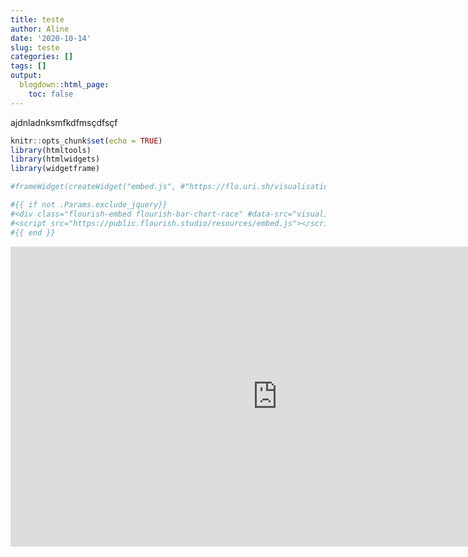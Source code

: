 ```yaml
---
title: teste
author: Aline
date: '2020-10-14'
slug: teste
categories: []
tags: []
output:
  blogdown::html_page:
    toc: false
---
```


ajdnladnksmfkdfmsçdfsçf

```r
knitr::opts_chunk$set(echo = TRUE)
library(htmltools)
library(htmlwidgets)
library(widgetframe)

#frameWidget(createWidget("embed.js", #"https://flo.uri.sh/visualisation/3886413/embed"))


```

```r
#{{ if not .Params.exclude_jquery}}
#<div class="flourish-embed flourish-bar-chart-race" #data-src="visualisation/3886413" #data-url="https://flo.uri.sh/visualisation/3886413/embed" aria-label=""></div>
#<script src="https://public.flourish.studio/resources/embed.js"></script>
#{{ end }}
```



<iframe width="853" height="480" src="https://flo.uri.sh/visualisation/3886413/embed" frameborder="0" 
allow="accelerometer; autoplay; encrypted-media; gyroscope; picture-in-picture" allowfullscreen></iframe&gt;



